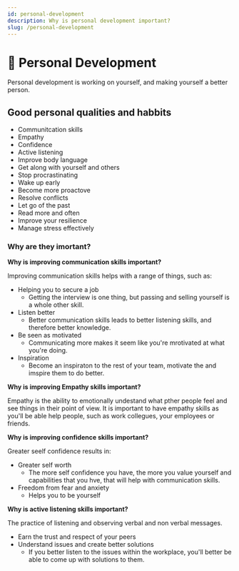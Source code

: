 ```yaml
---
id: personal-development
description: Why is personal development important?
slug: /personal-development
---
```


# 🧍 Personal Development


Personal development is working on yourself, and making yourself a better person. 

## Good personal qualities and habbits

- Communitcation skills
- Empathy
- Confidence
- Active listening
- Improve body language
- Get along with yourself and others
- Stop procrastinating
- Wake up early
- Become more proactove
- Resolve conflicts
- Let go of the past 
- Read more and often
- Improve your resilience
- Manage stress effectively

### Why are they imortant?

**Why is improving communication skills important?**


Improving communication skills helps with a range of things, such as: 

- Helping you to secure a job
    - Getting the interview is one thing, but passing and selling yourself is a whole other skill. 
- Listen better
    - Better communication skills leads to better listening skills, and therefore better knowledge. 
- Be seen as motivated
    - Communicating more makes it seem like you're mrotivated at what you're doing. 
- Inspiration
    - Become an inspiraton to the rest of your team, motivate the and imspire them to do better. 



**Why is improving Empathy skills important?**


Empathy is the ability to emotionally undestand what pther people feel and see things in their point of view. It is important to have empathy skills as you'll be able help people, such as work collegues, your employees or friends. 


**Why is improving confidence skills important?**


Greater seelf confidence results in:

- Greater self worth
    - The more self confidence you have, the more you value yourself and capabilities that you hve, that will help with communication skills. 
- Freedom from fear and anxiety
    - Helps you to be yourself


**Why is active listening skills important?**

The practice of listening and observing verbal and non verbal messages. 

- Earn the trust and respect of your peers
- Understand issues and create better solutions
    - If you better listen to the issues within the workplace, you'll better be able to come up with solutions to them. 



